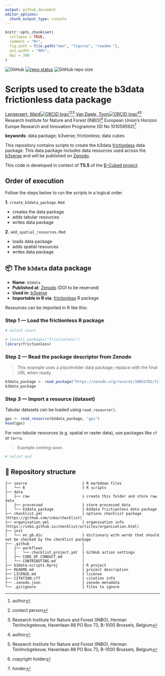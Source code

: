```yaml
---
output: github_document
editor_options: 
  chunk_output_type: console
---
```


<!-- README.md is generated from README.Rmd. Please edit that file -->

```r
knitr::opts_chunk$set(
  collapse = TRUE,
  comment = "#>",
  fig.path = file.path("man", "figures", "readme-"),
  out.width = "80%",
  dpi = 300
)
```

<!-- badges: start -->
![GitHub](https://img.shields.io/github/license/b-cubed-eu/b3data-scripts)
[![repo status](https://www.repostatus.org/badges/latest/wip.svg)](https://www.repostatus.org/#wip)
![GitHub repo size](https://img.shields.io/github/repo-size/b-cubed-eu/b3data-scripts)
<!-- badges: end -->

# Scripts used to create the b3data frictionless data package

[Langeraert, Ward![ORCID logo](https://info.orcid.org/wp-content/uploads/2019/11/orcid_16x16.png)](https://orcid.org/0000-0002-5900-8109)[^aut][^cre][^INBO]
[Van Daele, Toon![ORCID logo](https://info.orcid.org/wp-content/uploads/2019/11/orcid_16x16.png)](https://orcid.org/0000-0002-1362-853X)[^aut][^INBO]
Research Institute for Nature and Forest (INBO)[^cph]
European Union's Horizon Europe Research and Innovation Programme (ID No 101059592)[^fnd]

[^cph]: copyright holder
[^fnd]: funder
[^aut]: author
[^cre]: contact person
[^INBO]: Research Institute for Nature and Forest (INBO), Herman Teirlinckgebouw, Havenlaan 88 PO Box 73, B-1000 Brussels, Belgium

**keywords**: data package; b3verse; frictionless; data cubes

<!-- community: b3 -->
<!-- community: inbo -->

<!-- description: start -->
This repository contains scripts to create the b3data [frictionless](https://docs.ropensci.org/frictionless/) data package. This data package includes data resources used across the [b3verse](https://docs.b-cubed.eu/guides/b3verse/) and will be published on [Zenodo](https://zenodo.org/).
<!-- description: end -->

This code is developed in context of **T5.5** of the [B-Cubed project](https://b-cubed.eu/).

## Order of execution

Follow the steps below to run the scripts in a logical order.

**1.** `create_b3data_package.Rmd`

- creates the data package
- adds tabular resources
- writes data package

**2.** `add_spatial_resources.Rmd`

- loads data package
- adds spatial resources
- writes data package

## 📦 The `b3data` data package

- **Name**: `b3data`
- **Published at**: [Zenodo](https://zenodo.org/) (DOI to be reserved)
- **Used in**: [b3verse](https://docs.b-cubed.eu/guides/b3verse/)
- **Importable in R via**: [frictionless](https://docs.ropensci.org/frictionless/) R package

Resources can be imported in R like this:

### Step 1 — Load the frictionless R package

```r
# nolint start
```

```r
# install.packages("frictionless")
library(frictionless)
```

### Step 2 — Read the package descriptor from Zenodo

> This example uses a placeholder data package; replace with the final URL when ready.

```r
b3data_package <- read_package("https://zenodo.org/records/10053702/files/datapackage.json")
b3data_package
```

### Step 3 — Import a resource (dataset)

Tabular datasets can be loaded using `read_resource()`.

```r
gps <- read_resource(b3data_package, "gps")
head(gps)
```

For non-tabular resources (e.g. spatial or raster data), use packages like `sf` or `terra`.

> Example coming soon.

```r
# nolint end
```

## 📁 Repository structure

```
├── source                         ├ R markdown files
│   └── R                          ├ R scripts
├── data
│   ├── raw                        ├ create this folder and store raw data
│   ├── processed                  ├ store processed data
│   └── b3data_package             ├ b3data frictionless data package
├── checklist.yml                  ├ options checklist package (https://github.com/inbo/checklist)
├── organisation.yml               ├ organisation info (https://inbo.github.io/checklist/articles/organisation.html)
├── inst
│   └── en_gb.dic                  ├ dictionary with words that should not be checked by the checklist package
├── .github                        │ 
│   ├── workflows                  │ 
│   │   └── checklist_project.yml  ├ GitHub action settings
│   ├── CODE_OF_CONDUCT.md         │ 
│   └── CONTRIBUTING.md            │
├── b3data-scripts.Rproj           ├ R project
├── README.md                      ├ project description
├── LICENSE.md                     ├ license
├── CITATION.cff                   ├ citation info
├── .zenodo.json                   ├ zenodo metadata
└── .gitignore                     ├ files to ignore
```
